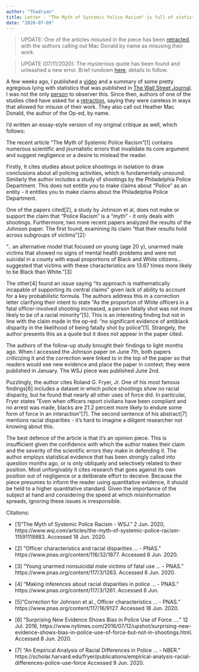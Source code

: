 ```yaml
---
author: "Thadryan"
title: Letter - "The Myth of Systemic Police Racism" is full of statistical and journalistic errors
date: "2020-07-09"
---
```


>UPDATE: One of the articles misused in the piece has been [retracted](https://twitter.com/ThadryanJS/status/1280520204414603269?s=20), with the authors calling out Mac Donald by name as misusing their work.

>UPDATE (07/11/2020): The mysterious quote has been found and unleashed a new error. Brief rundown [here](https://sweeney-th.github.io/blog/2020/07/11/FactCheckHMDQuote), details to follow. 

A few weeks ago, I published a [video](https://sweeney-th.github.io/blog/2020/06/27/TheMythofSystemicPoliceRacism) and a summary of some pretty egregious lying with statistics that was published in [The Wall Street Journal](https://www.wsj.com/articles/the-myth-of-systemic-police-racism-11591119883). I was not the only [person](https://www.patheos.com/blogs/tippling/2020/06/08/the-myth-of-heather-macdonalds-the-myth-of-systematic-police-racism/) to observer this. Since then, authors of one of the studies cited have asked for a [retraction](https://retractionwatch.com/2020/07/06/authors-of-study-on-race-and-police-killings-ask-for-its-retraction-citing-continued-misuse-in-the-media/), saying they were careless in ways that allowed for misuse of their work. They also call out Heather Mac Donald, the author of the Op-ed, by name.

I'd written an essay-style version of my original critique as well, which follows:

The recent article "The Myth of Systemic Police Racism"[1] contains numerous scientific and journalistic errors that invalidate its core argument and suggest negligence or a desire to mislead the reader. 

Firstly, It cites studies about police shootings in isolation to draw conclusions about all policing activities, which is fundamentally unsound. Similarly the author includes a study of shootings by the Philadelphia Police Department. This does not entitle you to make claims about "Police" as an entity - it entitles you to make claims about the Philadelphia Police Department.

One of the papers cited[2], a study by Johnson et al, does not make or support the claim that “Police Racism” is a “myth” - it only deals with shootings. Furthermore, two more recent papers analyzed the results of the Johnson paper. The first found, examining its claim "that their results hold across subgroups of victims"[2]:

".. an alternative model that focused on young (age 20 y), unarmed male victims that showed no signs of mental health problems and were not suicidal in a county with equal proportions of Black and White citizens… suggested that victims with these characteristics are 13.67 times more likely to be Black than White.”[3]

The other[4] found an issue saying "its approach is mathematically incapable of supporting its central claims" given lack of ability to account for a key probabilistic formula. The authors address this in a correction letter clarifying their intent to state “As the proportion of White officers in a fatal officer-involved shooting increased, a person fatally shot was not more likely to be of a racial minority”[5]. This is an interesting finding but not in line with the claim made in the op-ed: “no significant evidence of antiblack disparity in the likelihood of being fatally shot by police”[1]. Strangely, the author presents this as a quote but it does not appear in the paper cited.

The authors of the follow-up study brought their findings to light months ago. When I accessed the Johnson paper on June 7th, both papers criticizing it and the correction were linked to in the top of the paper so that readers would see new evidence and place the paper in context; they were published in January. The WSJ piece was published June 2nd.

Puzzlingly, the author cites Roland G. Fryer, Jr. One of his most famous findings[6] includes a dataset in which police shootings show no racial disparity, but he found that nearly all other uses of force did. In particular, Fryer states ”Even when officers report civilians have been compliant and no arrest was made, blacks are 21.2 percent more likely to endure some form of force in an interaction”[7]. The second sentence of his abstract[7] mentions racial disparities - it’s hard to imagine a diligent researcher not knowing about this.

The best defence of the article is that it's an opinion piece. This is insufficient given the confidence with which the author makes their claim and the severity of the scientific errors they make in defending it. The author employs statistical evidence that has been strongly called into question months ago, or is only obliquely and selectively related to their position. Most unforgivably it cites research that goes against its own position out of negligence or a deliberate effort to deceive. Because the piece presumes to inform the reader using quantitative evidence, it should be held to a higher quantitative standard. Given the importance of the subject at hand and considering the speed at which misinformation spreads, ignoring these issues is irresponsible.

Citations:

- [1]"The Myth of Systemic Police Racism - WSJ." 2 Jun. 2020, https://www.wsj.com/articles/the-myth-of-systemic-police-racism-11591119883. Accessed 18 Jun. 2020.

- [2] "Officer characteristics and racial disparities … - PNAS." 
https://www.pnas.org/content/116/32/1877. Accessed 8 Jun. 2020.

- [3] "Young unarmed nonsuicidal male victims of fatal use ... - PNAS." https://www.pnas.org/content/117/3/1263. Accessed 8 Jun. 2020.

- [4] "Making inferences about racial disparities in police ... - PNAS." https://www.pnas.org/content/117/3/1261. Accessed 8 Jun. 

- [5]"Correction for Johnson et al., Officer characteristics ... - PNAS." https://www.pnas.org/content/117/16/9127. Accessed 18 Jun. 2020.

- [6] "Surprising New Evidence Shows Bias in Police Use of Force ...." 12 Jul. 2016, https://www.nytimes.com/2016/07/12/upshot/surprising-new-evidence-shows-bias-in-police-use-of-force-but-not-in-shootings.html. Accessed 8 Jun. 2020.

- [7] "An Empirical Analysis of Racial Differences in Police ... - NBER." https://scholar.harvard.edu/fryer/publications/empirical-analysis-racial-differences-police-use-force Accessed 9 Jun. 2020.

